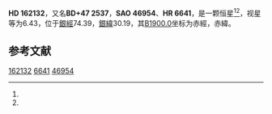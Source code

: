 {{Starbox begin
| name = HD 162132
}}
{{Starbox observe
| epoch = [[J2000.0|J2000.0]]
| constell = {{星座名待查}}<ref name=SIMBAD>{{cite web
 | url=http://simbad.u-strasbg.fr/simbad/sim-id?Ident=HR+6641
 | title =Pulsating variable Star
 | publisher=Centre de Données astronomiques de Strasbourg
 | work=SIMBAD
 | accessdate=2012-07-13}}</ref><ref name=DATA>{{cite web
 | url=http://vizier.u-strasbg.fr/viz-bin/VizieR-5?-out.add=.&-source=5050&-corr=PK=HR&-out.max=9999&HR=6641
 | title=VizieR Detailed Page
 | accessdate=2012-07-13
 | archive-date=2016-03-05
 | archive-url=https://web.archive.org/web/20160305203845/http://vizier.u-strasbg.fr/viz-bin/VizieR-5?-out.add=.&-source=5050&-corr=PK=HR&-out.max=9999&HR=6641
 | dead-url=no
 }}</ref>
| 星官 = 
| ra = {{RA|17|47|8.1}}<ref name=SIMBAD /><ref name=DATA />
| dec = {{DEC|+47|36|44}}<ref name=SIMBAD /><ref name=DATA />
| appmag_v = 6.43<ref name=SIMBAD /><ref name=DATA />
}}
{{Starbox character
| class = A2V s<ref name=SIMBAD /><ref name=DATA />
| b-v = 0.11<ref name=SIMBAD /><ref name=DATA />
| u-b = 0.06<ref name=SIMBAD /><ref name=DATA />
| r-i = <ref name=SIMBAD /><ref name=DATA />
| variable = 
}}
{{Starbox astrometry
| radial_v = 0.06
| prop_mo_ra = -26
| parallax = 
| p_error = 
}}
{{Starbox catalog
| names =BD+47 2537，[[SAO星表|SAO]] 46954，[[HD星表|HD]] 162132，[[HR星表|HR]] 6641}}
{{Starbox reference |Simbad=HR+6641}}
{{Starbox end}}

'''HD 162132'''，又名'''BD+47 2537'''，'''SAO 46954'''、'''HR 6641'''，是一颗恒星<ref name=SIMBAD /><ref name=DATA />，视星等为6.43，位于[[銀道座標系|銀經]]74.39，[[銀道座標系|銀緯]]30.19，其[[B1900.0|B1900.0]]坐标为赤經{{RA|17|44|27}}，赤緯{{DEC|+47|30.19|48}}。

== 参考文献 ==
{{reflist}}

{{star-stub}}

[[Category:HD和HDE天體|162132]]
[[Category:HR天體|6641]]
[[Category:SAO天體|46954]]